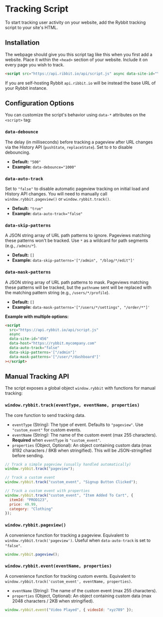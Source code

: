 # Tracking Script

To start tracking user activity on your website, add the Rybbit tracking script to your site's HTML.

## Installation
The webpage should give you this script tag like this when you first add a website. Place it within the `<head>` section of your website. Include it on every page you wish to track.

```html
<script src="https://api.ribbit.io/api/script.js" async data-site-id="YOUR_SITE_ID"></script>
```

If you are self-hosting Rybbit `api.ribbit.io` will be instead the base URL of your Rybbit instance.

## Configuration Options

You can customize the script's behavior using `data-*` attributes on the `<script>` tag:

### `data-debounce`

The delay (in milliseconds) before tracking a pageview after URL changes via the History API (`pushState`, `replaceState`). Set to `0` to disable debouncing.

-   **Default:** `"500"`
-   **Example:** `data-debounce="1000"`

### `data-auto-track`

Set to `"false"` to disable automatic pageview tracking on initial load and History API changes. You will need to manually call `window.rybbit.pageview()` or `window.rybbit.track()`.

-   **Default:** `"true"`
-   **Example:** `data-auto-track="false"`

### `data-skip-patterns`

A JSON string array of URL path patterns to ignore. Pageviews matching these patterns won't be tracked. Use `*` as a wildcard for path segments (e.g., `/admin/*`).

-   **Default:** `[]`
-   **Example:** `data-skip-patterns='["/admin", "/blog/*/edit"]'`

### `data-mask-patterns`

A JSON string array of URL path patterns to mask. Pageviews matching these patterns will be tracked, but the `pathname` sent will be replaced with the matching pattern string (e.g., `/users/*/profile`).

-   **Default:** `[]`
-   **Example:** `data-mask-patterns='["/users/*/settings", "/order/*"]'`

**Example with multiple options:**

```html
<script
  src="https://api.rybbit.io/api/script.js"
  async
  data-site-id="456"
  data-host="https://rybbit.mycompany.com"
  data-auto-track="false"
  data-skip-patterns='["/admin"]'
  data-mask-patterns='["/user/*/dashboard"]'
></script>
```

## Manual Tracking API

The script exposes a global object `window.rybbit` with functions for manual tracking:

### `window.rybbit.track(eventType, eventName, properties)`

The core function to send tracking data.

*   `eventType` (String): The type of event. Defaults to `"pageview"`. Use `"custom_event"` for custom events.
*   `eventName` (String): The name of the custom event (max 255 characters). **Required** when `eventType` is `"custom_event"`.
*   `properties` (Object, Optional): An object containing custom data (max 8192 characters / 8KB when stringified). This will be JSON-stringified before sending.

```javascript
// Track a simple pageview (usually handled automatically)
window.rybbit.track("pageview");

// Track a custom event
window.rybbit.track("custom_event", "Signup Button Clicked");

// Track a custom event with properties
window.rybbit.track("custom_event", "Item Added To Cart", {
  itemId: "PROD123",
  price: 49.99,
  category: "Clothing"
});
```

### `window.rybbit.pageview()`

A convenience function for tracking a pageview. Equivalent to `window.rybbit.track('pageview')`. Useful when `data-auto-track` is set to `"false"`.

```javascript
window.rybbit.pageview();
```

### `window.rybbit.event(eventName, properties)`

A convenience function for tracking custom events. Equivalent to `window.rybbit.track('custom_event', eventName, properties)`.

*   `eventName` (String): The name of the custom event (max 255 characters).
*   `properties` (Object, Optional): An object containing custom data (max 2048 characters / 2KB when stringified).

```javascript
window.rybbit.event("Video Played", { videoId: "xyz789" });
```
